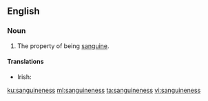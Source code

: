 ==English==

===Noun===
{{en-noun|-}}

# The property of being [[sanguine]].

====Translations====
{{trans-top|the property of being sanguine}}
* Irish: {{t|ga|mórmhisneach|m}}
{{trans-mid}}
{{trans-bottom}}

[[ku:sanguineness]]
[[ml:sanguineness]]
[[ta:sanguineness]]
[[vi:sanguineness]]